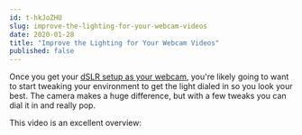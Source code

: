 ```yaml
---
id: t-hkJoZHU
slug: improve-the-lighting-for-your-webcam-videos
date: 2020-01-28
title: "Improve the Lighting for Your Webcam Videos"
published: false
---
```


Once you get your [dSLR setup as your webcam](/dSLR-webcam-for-live-streaming), you're likely going to want to start tweaking your environment to get the light dialed in so you look your best. The camera makes a huge difference, but with a few tweaks you can dial it in and really pop.

This video is an excellent overview:

<ResponsiveEmbed src='https://www.youtube.com/embed/0wqUWYx3UrY' allowfullscreen />
